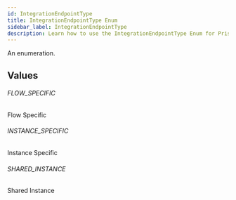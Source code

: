 ```yaml
---
id: IntegrationEndpointType
title: IntegrationEndpointType Enum
sidebar_label: IntegrationEndpointType
description: Learn how to use the IntegrationEndpointType Enum for Prismatic's API.
---
```


An enumeration.

## Values

###### FLOW_SPECIFIC

Flow Specific

###### INSTANCE_SPECIFIC

Instance Specific

###### SHARED_INSTANCE

Shared Instance
